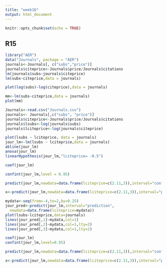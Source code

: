 ```yaml
---
title: "week16"
output: html_document
---
```


```r
knitr::opts_chunk$set(echo = TRUE)
```

## R15
```r
library("AER")
data("Journals", package = "AER")
journals<-Journals[, c("subs","price")]
journals$citeprice<-Journals$price/Journals$citations
lm(journals$subs~journals$citeprice)
lm(subs~citeprice,data = journals)
```


```r
plot(log(subs)~log(citeprice),data = journals)
```


```r
mm<-lm(subs~citeprice,data = journals)
plot(mm)
```

```r
Journals<-read.csv("Journals.csv")
journals<- Journals[,c("subs", "price")]
journals$citeprice<-Journals$price/Journals$citations
journals$lsubs<-log(journals$subs)
journals$lciteprice<-log(journals$citeprice)

plot(lsubs ~ lciteprice, data = journals)
jour_lm<-lm(lsubs ~ lciteprice,data = journals)
abline(jour_lm)
anova(jour_lm)
linearHypothesis(jour_lm,"lciteprice= -0.5")
```


```r
coef(jour_lm)

confint(jour_lm,level = 0.95)
```

```r
predict(jour_lm,newdata=data.frame(lciteprice=c(2.11,3)),interval="confidence")

x<-predict(jour_lm,newdata=data.frame(lciteprice=c(2.11,3)),interval="prediction")

```

```r
mydata<-seq(from=-4,to=2,by=0.25)
jour_pred<-predict(jour_lm,interval="prediction",
  newdata=data.frame(lciteprice=mydata))
plot(lsubs~lciteprice,data=journals)
lines(jour_pred[,1]~mydata,col=1)
lines(jour_pred[,2]~mydata,col=1,lty=2)
lines(jour_pred[,3]~mydata,col=1,lty=2)
```


```r
coef(jour_lm)
confint(jour_lm,level=0.95)
```

```r
predict(jour_lm,newdata=data.frame(lciteprice=c(2.11,3)),interval="confidence")

x<-predict(jour_lm,newdata=data.frame(lciteprice=c(2.11,3)),interval="prediction")
```
